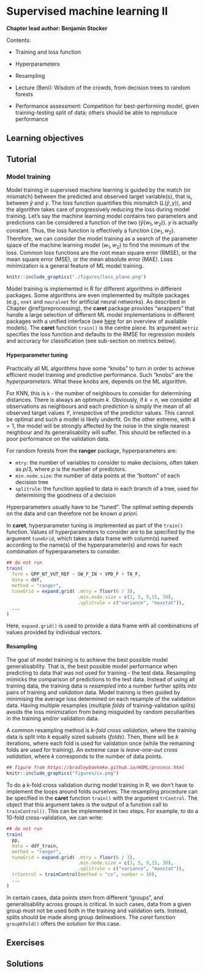 # Supervised machine learning II {#supervised_ml_ii}

**Chapter lead author: Benjamin Stocker**

Contents:

-   Training and loss function
-   Hyperparameters
-   Resampling

- Lecture (Beni): Wisdom of the crowds, from decision trees to random forests
- Performance assessment: Competition for best-performing model, given training-testing split of data; others should be able to reproduce performance

## Learning objectives

## Tutorial



### Model training {#training}

Model training in supervised machine learning is guided by the match (or mismatch) between the predicted and observed target variable(s), that is, between $\hat{y}$ and $y$. The *loss* function quantifies this mismatch ($L(\hat{y}, y)$), and the algorithm takes care of progressively reducing the loss during model training. Let's say the machine learning model contains two parameters and predictions can be considered a function of the two ($\hat{y}(w_1, w_2)$). $y$ is actually constant. Thus, the loss function is effectively a function $L(w_1, w_2)$. Therefore, we can consider the model training as a search of the parameter space of the machine learning model $(w_1, w_2)$ to find the minimum of the loss. Common loss functions are the root mean square error (RMSE), or the mean square error (MSE), or the mean absolute error (MAE). Loss minimization is a general feature of ML model training.

```r
knitr::include_graphics("./figures/loss_plane.png")
```

Model training is implemented in R for different algorithms in different packages. Some algorithms are even implemented by multiple packages (e.g., `nnet` and `neuralnet` for artificial neural networks). As described in Chapter \@ref(preprocessing), the **caret** package provides "wrappers" that handle a large selection of different ML model implementations in different packages with a unified interface (see [here](https://topepo.github.io/caret/available-models.html) for an overview of available models). The **caret** function `train()` is the centre piece. Its argument `metric` specifies the loss function and defaults to the RMSE for regression models and accuracy for classification (see sub-section on metrics below).

#### Hyperparameter tuning

Practically all ML algorithms have some "knobs" to turn in order to achieve efficient model training and predictive performance. Such "knobs" are the *hyperparameters*. What these knobs are, depends on the ML algorithm.

For KNN, this is `k` - the number of neighbours to consider for determining distances. There is always an optimum $k$. Obviously, if $k = n$, we consider all observations as neighbours and each prediction is simply the mean of all observed target values $Y$, irrespective of the predictor values. This cannot be optimal and such a model is likely underfit. On the other extreme, with $k = 1$, the model will be strongly affected by the noise in the single nearest neighbour and its generalisability will suffer. This should be reflected in a poor performance on the validation data.

For random forests from the **ranger** package, hyperparameters are:

-   `mtry`: the number of variables to consider to make decisions, often taken as $p/3$, where $p$ is the number of predictors.
-   `min.node.size`: the number of data points at the "bottom" of each decision tree
-   `splitrule`: the function applied to data in each branch of a tree, used for determining the goodness of a decision

Hyperparameters usually have to be "tuned". The optimal setting depends on the data and can therefore not be known *a priori*.

In **caret**, hyperparameter tuning is implemented as part of the `train()` function. Values of hyperparameters to consider are to be specified by the argument `tuneGrid`, which takes a data frame with column(s) named according to the name(s) of the hyperparameter(s) and rows for each combination of hyperparameters to consider.

```r
## do not run
train(
  form = GPP_NT_VUT_REF ~ SW_F_IN + VPD_F + TA_F, 
  data = ddf, 
  method = "ranger",
  tuneGrid = expand.grid( .mtry = floor(6 / 3),
                          .min.node.size = c(3, 5, 9,15, 30),
                          .splitrule = c("variance", "maxstat")),
  ...
)
```

Here, `expand.grid()` is used to provide a data frame with all combinations of values provided by individual vectors.

#### Resampling

The goal of model training is to achieve the best possible model generalisability. That is, the best possible model performance when predicting to data that was not used for training - the test data. Resampling mimicks the comparison of predictions to the test data. Instead of using all training data, the training data is *resampled* into a number further splits into pairs of training and *validation* data. Model training is then guided by minimising the average loss determined on each resample of the validation data. Having multiple resamples (multiple *folds* of training-validation splits) avoids the loss minimization from being misguided by random peculiarities in the training and/or validation data.

A common resampling method is *k-fold cross validation*, where the training data is split into *k* equally sized subsets (*folds*). Then, there will be *k* iterations, where each fold is used for validation once (while the remaining folds are used for training). An extreme case is *leave-one-out cross validation*, where *k* corresponds to the number of data points.

```r
## figure from https://bradleyboehmke.github.io/HOML/process.html
knitr::include_graphics("figures/cv.png")
```

To do a k-fold cross validation during model training in R, we don't have to implement the loops around folds ourselves. The resampling procedure can be specified in the **caret** function `train()` with the argument `trControl`. The object that this argument takes is the output of a function call to `trainControl()`. This can be implemented in two steps. For example, to do a 10-fold cross-validation, we can write:

```r
## do not run
train(
  pp, 
  data = ddf_train, 
  method = "ranger",
  tuneGrid = expand.grid( .mtry = floor(6 / 3),
                          .min.node.size = c(3, 5, 9,15, 30),
                          .splitrule = c("variance", "maxstat")),
  trControl = trainControl(method = "cv", number = 10),
  ...
)
```

In certain cases, data points stem from different "groups", and generalisability across groups is critical. In such cases, data from a given group must not be used both in the training and validation sets. Instead, splits should be made along group delineations. The *caret* function `groupKFold()` offers the solution for this case.


## Exercises

## Solutions